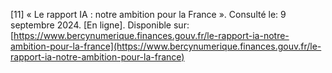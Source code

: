 \[11\]		« Le rapport IA : notre ambition pour la France ». Consulté le: 9 septembre 2024\. \[En ligne\]. Disponible sur: [https://www.bercynumerique.finances.gouv.fr/le-rapport-ia-notre-ambition-pour-la-france](https://www.bercynumerique.finances.gouv.fr/le-rapport-ia-notre-ambition-pour-la-france)